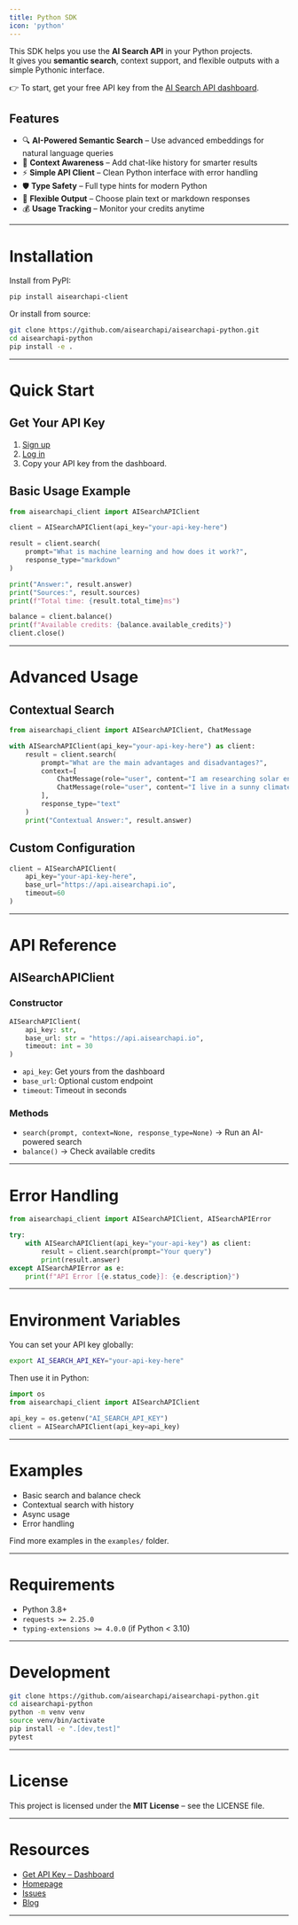 ```yaml
---
title: Python SDK
icon: 'python'
---
```


This SDK helps you use the **AI Search API** in your Python projects.  
It gives you **semantic search**, context support, and flexible outputs with a simple Pythonic interface.

👉 To start, get your free API key from the [AI Search API dashboard](https://app.aisearchapi.io/dashboard).

## Features
- 🔍 **AI-Powered Semantic Search** – Use advanced embeddings for natural language queries
- 🎯 **Context Awareness** – Add chat-like history for smarter results
- ⚡ **Simple API Client** – Clean Python interface with error handling
- 🛡️ **Type Safety** – Full type hints for modern Python
- 🔄 **Flexible Output** – Choose plain text or markdown responses
- 💰 **Usage Tracking** – Monitor your credits anytime

---

# Installation

Install from PyPI:

```bash
pip install aisearchapi-client
```

Or install from source:

```bash
git clone https://github.com/aisearchapi/aisearchapi-python.git
cd aisearchapi-python
pip install -e .
```

---

# Quick Start

## Get Your API Key
1. [Sign up](https://app.aisearchapi.io/join)
2. [Log in](https://app.aisearchapi.io/login)
3. Copy your API key from the dashboard.

## Basic Usage Example
```python
from aisearchapi_client import AISearchAPIClient

client = AISearchAPIClient(api_key="your-api-key-here")

result = client.search(
    prompt="What is machine learning and how does it work?",
    response_type="markdown"
)

print("Answer:", result.answer)
print("Sources:", result.sources)
print(f"Total time: {result.total_time}ms")

balance = client.balance()
print(f"Available credits: {balance.available_credits}")
client.close()
```

---

# Advanced Usage

## Contextual Search
```python
from aisearchapi_client import AISearchAPIClient, ChatMessage

with AISearchAPIClient(api_key="your-api-key-here") as client:
    result = client.search(
        prompt="What are the main advantages and disadvantages?",
        context=[
            ChatMessage(role="user", content="I am researching solar energy for my home"),
            ChatMessage(role="user", content="I live in a sunny climate with high electricity costs")
        ],
        response_type="text"
    )
    print("Contextual Answer:", result.answer)
```

## Custom Configuration
```python
client = AISearchAPIClient(
    api_key="your-api-key-here",
    base_url="https://api.aisearchapi.io",
    timeout=60
)
```

---

# API Reference

## AISearchAPIClient

### Constructor
```python
AISearchAPIClient(
    api_key: str,
    base_url: str = "https://api.aisearchapi.io",
    timeout: int = 30
)
```

- `api_key`: Get yours from the dashboard  
- `base_url`: Optional custom endpoint  
- `timeout`: Timeout in seconds  

### Methods
- `search(prompt, context=None, response_type=None)` → Run an AI-powered search  
- `balance()` → Check available credits  

---

# Error Handling

```python
from aisearchapi_client import AISearchAPIClient, AISearchAPIError

try:
    with AISearchAPIClient(api_key="your-api-key") as client:
        result = client.search(prompt="Your query")
        print(result.answer)
except AISearchAPIError as e:
    print(f"API Error [{e.status_code}]: {e.description}")
```

---

# Environment Variables

You can set your API key globally:

```bash
export AI_SEARCH_API_KEY="your-api-key-here"
```

Then use it in Python:

```python
import os
from aisearchapi_client import AISearchAPIClient

api_key = os.getenv("AI_SEARCH_API_KEY")
client = AISearchAPIClient(api_key=api_key)
```

---

# Examples

- Basic search and balance check  
- Contextual search with history  
- Async usage  
- Error handling  

Find more examples in the `examples/` folder.

---

# Requirements

- Python 3.8+  
- `requests >= 2.25.0`  
- `typing-extensions >= 4.0.0` (if Python < 3.10)

---

# Development

```bash
git clone https://github.com/aisearchapi/aisearchapi-python.git
cd aisearchapi-python
python -m venv venv
source venv/bin/activate
pip install -e ".[dev,test]"
pytest
```

---

# License

This project is licensed under the **MIT License** – see the LICENSE file.

---

# Resources

- [Get API Key – Dashboard](https://app.aisearchapi.io/dashboard)
- [Homepage](https://aisearchapi.io)  
- [Issues](https://github.com/aisearchapi/aisearchapi-python/issues)  
- [Blog](https://aisearchapi.io/blog)

---
